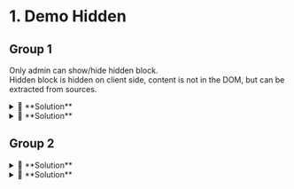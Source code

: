 
# 1. Demo Hidden

## Group 1
Only admin can show/hide hidden block.  
Hidden block is hidden on client side, content is not in the DOM, but can be extracted from sources.  

<Hidden until="101">
  <details>
    <summary>🙌 **Solution**</summary>
    <div>
```bash
echo foo
```
</div>
  </details>
</Hidden>
<Hidden until="102" label="Hidden with custom label.">
  <details>
    <summary>🙌 **Solution**</summary>
    <div>![coucou](./assets/dino-coucou.png)</div>
  </details>
</Hidden>

## Group 2
<Hidden until="101" group="group-2">
  <details>
    <summary>🙌 **Solution**</summary>
    <div>```bash echo foo ```</div>
  </details>
</Hidden>
<Hidden until="102" group="group-2">
  <details>
    <summary>🙌 **Solution**</summary>
    <div>![coucou](./assets/dino-coucou.png)</div>
  </details>
</Hidden>